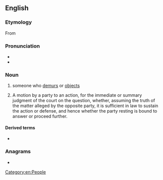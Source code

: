 ==English==

===Etymology===
From {{etyl|xno|en}}

===Pronunciation===
* {{IPA|/dɛmjɜːɹə(ɹ)/|lang=en}}
* {{rhymes|ɜːrə(r)|lang=en}}

===Noun===
{{en-noun}}

# someone who [[demur]]s or [[object]]s
# {{lb|en|legal}} A motion by a party to an action, for the immediate or summary judgment of the court on the question, whether, assuming the truth of the matter alleged by the opposite party, it is sufficient in law to sustain the action or defense, and hence whether the party resting is bound to answer or proceed further.

====Derived terms====
* {{l|en|demurrer to evidence}}

===Anagrams===
* {{anagrams|en|murderer}}

[[Category:en:People]]